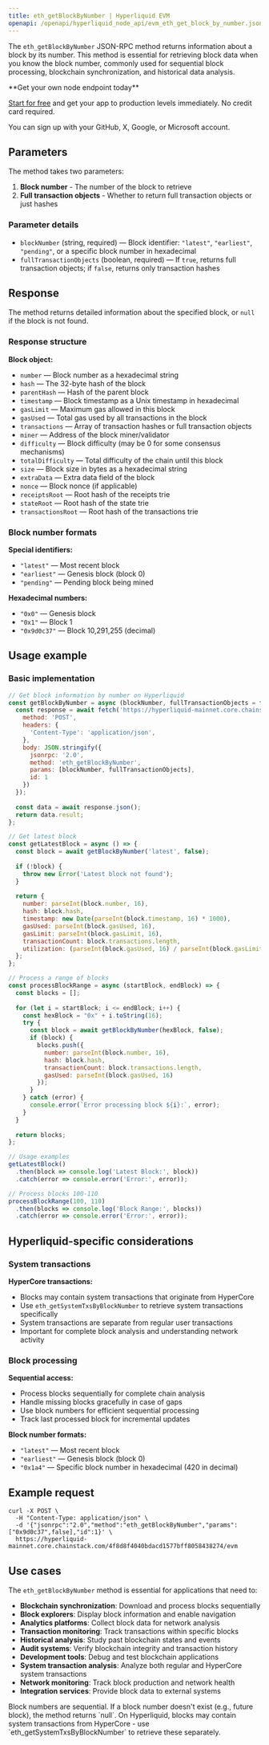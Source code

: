 ```yaml
---
title: eth_getBlockByNumber | Hyperliquid EVM
openapi: /openapi/hyperliquid_node_api/evm_eth_get_block_by_number.json post /evm
---
```


The `eth_getBlockByNumber` JSON-RPC method returns information about a block by its number. This method is essential for retrieving block data when you know the block number, commonly used for sequential block processing, blockchain synchronization, and historical data analysis.

<Check>
**Get your own node endpoint today**

[Start for free](https://console.chainstack.com/) and get your app to production levels immediately. No credit card required.

You can sign up with your GitHub, X, Google, or Microsoft account.
</Check>

## Parameters

The method takes two parameters:

1. **Block number** - The number of the block to retrieve
2. **Full transaction objects** - Whether to return full transaction objects or just hashes

### Parameter details

* `blockNumber` (string, required) — Block identifier: `"latest"`, `"earliest"`, `"pending"`, or a specific block number in hexadecimal
* `fullTransactionObjects` (boolean, required) — If `true`, returns full transaction objects; if `false`, returns only transaction hashes

## Response

The method returns detailed information about the specified block, or `null` if the block is not found.

### Response structure

**Block object:**
- `number` — Block number as a hexadecimal string
- `hash` — The 32-byte hash of the block
- `parentHash` — Hash of the parent block
- `timestamp` — Block timestamp as a Unix timestamp in hexadecimal
- `gasLimit` — Maximum gas allowed in this block
- `gasUsed` — Total gas used by all transactions in the block
- `transactions` — Array of transaction hashes or full transaction objects
- `miner` — Address of the block miner/validator
- `difficulty` — Block difficulty (may be 0 for some consensus mechanisms)
- `totalDifficulty` — Total difficulty of the chain until this block
- `size` — Block size in bytes as a hexadecimal string
- `extraData` — Extra data field of the block
- `nonce` — Block nonce (if applicable)
- `receiptsRoot` — Root hash of the receipts trie
- `stateRoot` — Root hash of the state trie
- `transactionsRoot` — Root hash of the transactions trie

### Block number formats

**Special identifiers:**
- `"latest"` — Most recent block
- `"earliest"` — Genesis block (block 0)
- `"pending"` — Pending block being mined

**Hexadecimal numbers:**
- `"0x0"` — Genesis block
- `"0x1"` — Block 1
- `"0x9d0c37"` — Block 10,291,255 (decimal)

## Usage example

### Basic implementation

```javascript
// Get block information by number on Hyperliquid
const getBlockByNumber = async (blockNumber, fullTransactionObjects = false) => {
  const response = await fetch('https://hyperliquid-mainnet.core.chainstack.com/YOUR_ENDPOINT/evm', {
    method: 'POST',
    headers: {
      'Content-Type': 'application/json',
    },
    body: JSON.stringify({
      jsonrpc: '2.0',
      method: 'eth_getBlockByNumber',
      params: [blockNumber, fullTransactionObjects],
      id: 1
    })
  });
  
  const data = await response.json();
  return data.result;
};

// Get latest block
const getLatestBlock = async () => {
  const block = await getBlockByNumber('latest', false);
  
  if (!block) {
    throw new Error('Latest block not found');
  }
  
  return {
    number: parseInt(block.number, 16),
    hash: block.hash,
    timestamp: new Date(parseInt(block.timestamp, 16) * 1000),
    gasUsed: parseInt(block.gasUsed, 16),
    gasLimit: parseInt(block.gasLimit, 16),
    transactionCount: block.transactions.length,
    utilization: (parseInt(block.gasUsed, 16) / parseInt(block.gasLimit, 16)) * 100
  };
};

// Process a range of blocks
const processBlockRange = async (startBlock, endBlock) => {
  const blocks = [];
  
  for (let i = startBlock; i <= endBlock; i++) {
    const hexBlock = "0x" + i.toString(16);
    try {
      const block = await getBlockByNumber(hexBlock, false);
      if (block) {
        blocks.push({
          number: parseInt(block.number, 16),
          hash: block.hash,
          transactionCount: block.transactions.length,
          gasUsed: parseInt(block.gasUsed, 16)
        });
      }
    } catch (error) {
      console.error(`Error processing block ${i}:`, error);
    }
  }
  
  return blocks;
};

// Usage examples
getLatestBlock()
  .then(block => console.log('Latest Block:', block))
  .catch(error => console.error('Error:', error));

// Process blocks 100-110
processBlockRange(100, 110)
  .then(blocks => console.log('Block Range:', blocks))
  .catch(error => console.error('Error:', error));
```

## Hyperliquid-specific considerations

### System transactions

**HyperCore transactions:**
- Blocks may contain system transactions that originate from HyperCore
- Use `eth_getSystemTxsByBlockNumber` to retrieve system transactions specifically
- System transactions are separate from regular user transactions
- Important for complete block analysis and understanding network activity

### Block processing

**Sequential access:**
- Process blocks sequentially for complete chain analysis
- Handle missing blocks gracefully in case of gaps
- Use block numbers for efficient sequential processing
- Track last processed block for incremental updates

**Block number formats:**
- `"latest"` — Most recent block
- `"earliest"` — Genesis block (block 0)
- `"0x1a4"` — Specific block number in hexadecimal (420 in decimal)

## Example request

```shell Shell
curl -X POST \
  -H "Content-Type: application/json" \
  -d '{"jsonrpc":"2.0","method":"eth_getBlockByNumber","params":["0x9d0c37",false],"id":1}' \
  https://hyperliquid-mainnet.core.chainstack.com/4f8d8f4040bdacd1577bff8058438274/evm
```

## Use cases

The `eth_getBlockByNumber` method is essential for applications that need to:

* **Blockchain synchronization**: Download and process blocks sequentially
* **Block explorers**: Display block information and enable navigation
* **Analytics platforms**: Collect block data for network analysis
* **Transaction monitoring**: Track transactions within specific blocks
* **Historical analysis**: Study past blockchain states and events
* **Audit systems**: Verify blockchain integrity and transaction history
* **Development tools**: Debug and test blockchain applications
* **System transaction analysis**: Analyze both regular and HyperCore system transactions
* **Network monitoring**: Track block production and network health
* **Integration services**: Provide block data to external systems

<Note>
Block numbers are sequential. If a block number doesn't exist (e.g., future block), the method returns `null`. On Hyperliquid, blocks may contain system transactions from HyperCore - use `eth_getSystemTxsByBlockNumber` to retrieve these separately.
</Note>